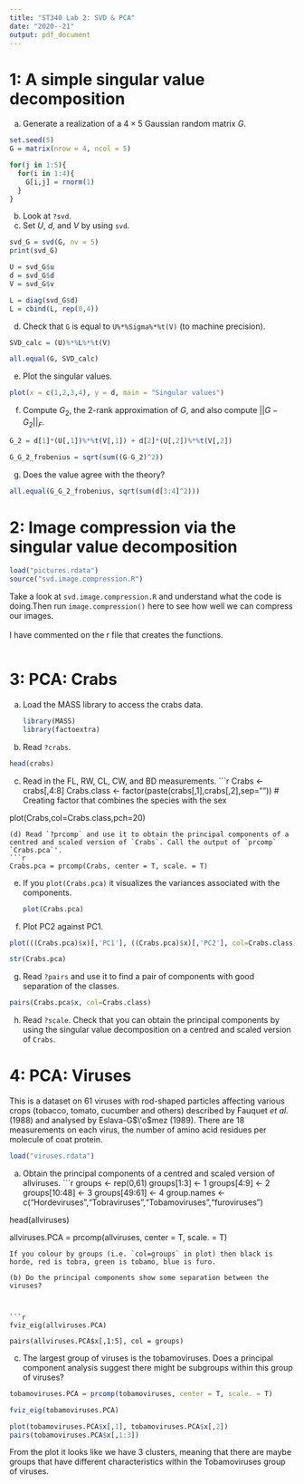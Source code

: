 ```yaml
---
title: "ST340 Lab 2: SVD & PCA"
date: "2020--21"
output: pdf_document
---
```

# 1: A simple singular value decomposition

(a) Generate a realization of a $4 \times 5$ Gaussian random matrix $G$.

```r
set.seed(5)
G = matrix(nrow = 4, ncol = 5)

for(j in 1:5){
  for(i in 1:4){
    G[i,j] = rnorm(1)
  }
}
```




(b) Look at `?svd`.
(c) Set $U$, $d$, and $V$ by using `svd`.


```r
svd_G = svd(G, nv = 5)
print(svd_G)

U = svd_G$u
d = svd_G$d
V = svd_G$v

L = diag(svd_G$d)
L = cbind(L, rep(0,4))  


```

\newpage

(d) Check that `G` is equal to `U%*%Sigma%*%t(V)` (to machine precision).

```r

SVD_calc = (U)%*%L%*%t(V)

all.equal(G, SVD_calc)     
```



(e) Plot the singular values.

```r
plot(x = c(1,2,3,4), y = d, main = "Singular values")

```


(f) Compute $G_2$, the 2-rank approximation of $G$, and also compute $||G-G_2||_F$.


```r
G_2 = d[1]*(U[,1])%*%t(V[,1]) + d[2]*(U[,2])%*%t(V[,2])

G_G_2_frobenius = sqrt(sum((G-G_2)^2))
```



(g) Does the value agree with the theory?


```r
all.equal(G_G_2_frobenius, sqrt(sum(d[3:4]^2)))
```


\newpage

# 2: Image compression via the singular value decomposition

```r
load("pictures.rdata")
source("svd.image.compression.R")
```

Take a look at `svd.image.compression.R` and understand what the code is doing.Then run `image.compression()` here to see how well we can compress our images.
\
\
I have commented on the r file that creates the functions.


```r

```





# 3: PCA: Crabs

(a) Load the MASS library to access the crabs data.
    ```r
library(MASS)
library(factoextra)
```
(b) Read `?crabs`.

```r
head(crabs)
```


(c) Read in the FL, RW, CL, CW, and BD measurements.
    ```r
Crabs <- crabs[,4:8]
Crabs.class <- factor(paste(crabs[,1],crabs[,2],sep=""))
# Creating factor that combines the species with the sex

plot(Crabs,col=Crabs.class,pch=20)
```
(d) Read `?prcomp` and use it to obtain the principal components of a centred and scaled version of `Crabs`. Call the output of `prcomp` `Crabs.pca`'.
```r

Crabs.pca = prcomp(Crabs, center = T, scale. = T)

```




(e) If you `plot(Crabs.pca)` it visualizes the variances associated with the components.
    ```r
plot(Crabs.pca)
```
(f) Plot PC2 against PC1.

```r
plot(((Crabs.pca)$x)[,'PC1'], ((Crabs.pca)$x)[,'PC2'], col=Crabs.class)

str(Crabs.pca)
```


(g) Read `?pairs` and use it to find a pair of components with good separation of the classes.

```r
pairs(Crabs.pca$x, col=Crabs.class)
```



(h) Read `?scale`. Check that you can obtain the principal components by using the singular value decomposition on a centred and scaled version of `Crabs`.



# 4: PCA: Viruses

This is a dataset on 61 viruses with rod-shaped particles affecting various crops (tobacco, tomato, cucumber and others) described by Fauquet *et al.* (1988) and analysed by Eslava-G$\'o$mez (1989). There are 18 measurements on each virus, the number of amino acid residues per molecule of coat protein.
```r
load("viruses.rdata")
```

(a) Obtain the principal components of a centred and scaled version of allviruses.
    ```r
groups <- rep(0,61)
groups[1:3] <- 1
groups[4:9] <- 2
groups[10:48] <- 3
groups[49:61] <- 4
group.names <- c("Hordeviruses","Tobraviruses","Tobamoviruses","furoviruses")

head(allviruses)

allviruses.PCA = prcomp(allviruses, center = T, scale. = T)

```
If you colour by groups (i.e. `col=groups` in plot) then black is horde, red is tobra, green is tobamo, blue is furo.

(b) Do the principal components show some separation between the viruses?



```r

fviz_eig(allviruses.PCA)

pairs(allviruses.PCA$x[,1:5], col = groups)
```




(c) The largest group of viruses is the tobamoviruses. Does a principal component analysis suggest there might be subgroups within this group of viruses?

```r




tobamoviruses.PCA = prcomp(tobamoviruses, center = T, scale. = T)

fviz_eig(tobamoviruses.PCA)

plot(tobamoviruses.PCA$x[,1], tobamoviruses.PCA$x[,2])
pairs(tobamoviruses.PCA$x[,1:3])

```


From the plot it looks like we have 3 clusters, meaning that there are maybe groups that have different characteristics within the Tobamoviruses group of viruses.



